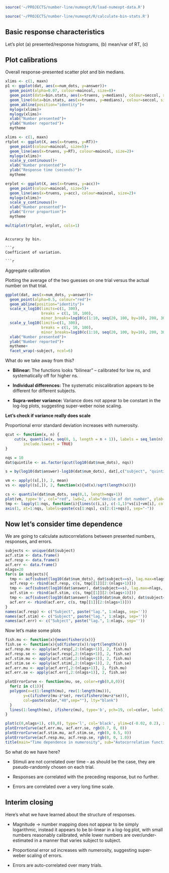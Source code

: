 
```r
source('~/PROJECTS/number-line/numexpt/R/load-numexpt-data.R')

source('~/PROJECTS/number-line/numexpt/R/calculate-bin-stats.R')


```

Basic response characteristics
-------------

Let's plot (a) presented/response histograms, (b) mean/var of RT, (c)

Plot calibrations
-----------------

Overall response-presented scatter plot and bin medians.

```r
xlims <- c(1, maxn)
p1 <- ggplot(dat, aes(x=num_dots, y=answer))+
  geom_point(alpha=0.07, colour=maincol, size=8)+
  geom_point(data=bin.stats, aes(x=truens, y=medians), colour=seccol, size=5)+
  geom_line(data=bin.stats, aes(x=truens, y=medians), colour=seccol, size=2)+
  geom_abline(position="identity")+
  mylogx(xlims)+
  mylogy(xlims)+
  xlab("Number presented")+
  ylab("Number reported")+
  mytheme
```


```r
xlims <- c(1, maxn)
rtplot <- ggplot(X, aes(x=truens, y=RT))+
  geom_point(colour=maincol, size=5)+
  geom_line(aes(x=truens, y=RT), colour=maincol, size=2)+
  mylogx(xlims)+
  scale_y_continuous()+
  xlab("Number presented")+
  ylab("Response time (seconds)")+
  mytheme

erplot <- ggplot(X, aes(x=truens, y=acc))+
  geom_point(colour=maincol, size=5)+
  geom_line(aes(x=truens, y=acc), colour=maincol, size=2)+
  mylogx(xlims)+
  scale_y_continuous()+
  xlab("Number presented")+
  ylab("Error proportion")+
  mytheme

multiplot(rtplot, erplot, cols=1)
```
```

Accuracy by bin.

```r

Coefficient of variation.

```r



```



Aggregate calibration



Plotting the average of the two guesses on one trial versus the actual number on that trial.

```r
ggplot(dat, aes(x=num_dots, y=answer))+
  geom_point(alpha=0.5, colour="red")+
  geom_abline(position="identity")+
  scale_x_log10(limits=c(1, 300), 
                breaks = c(1, 10, 100), 
                minor_breaks=log10(c(1:10, seq(20, 100, by=10), 200, 300)))+
  scale_y_log10(limits=c(1, 300), 
                breaks = c(1, 10, 100), 
                minor_breaks=log10(c(1:10, seq(20, 100, by=10), 200, 300)))+
  xlab("Number presented")+
  ylab("Number reported")+
  mytheme+
  facet_wrap(~subject, ncol=6)
```

What do we take away from this?  

* **Bilinear:** The functions looks "bilinear" -- calibrated for low ns, and systematically off for higher ns.  

* **Individual differences:** The systematic miscalibration appears to be different for different subjects.

* **Supra-weber variance:** Variance does not appear to be constant in the log-log plots, suggesting super-weber noise scaling.

**Let's check if variance really does scale**

Proportional error standard deviation increases with numerosity.

```r
qcut <- function(x, n) {
    cut(x, quantile(x, seq(0, 1, length = n + 1)), labels = seq_len(n),
        include.lowest = TRUE)
}

nqs = 10
dat$quintile <- as.factor(qcut(log10(dat$num_dots), nqs))

s = by(log10(dat$answer)-log10(dat$num_dots), dat[,c("subject", "quintile")], sd)

vm <- apply((s[,]), 2, mean)
vs <- apply((s[,]), 2, function(x){sd(x)/sqrt(length(x))})

cs <- quantile(dat$num_dots, seq(0,1, length=nqs+1))
plot(vm, type='b', col="red", lwd=2, xlab="decile of dot number", ylab="log10(Log-Error Variance)", xaxt="n")
tmp <- lapply(1:nqs, function(i){lines(c(i,i), c(-1,1)*vs[i]+vm[i], col="red", lwd=2)})
axis(1, at=1:nqs, labels=paste(cs[1:nqs], cs[2:(1+nqs)], sep="-"))

```

Now let's consider time dependence
-------------------

We are going to calculate autocorrelations between presented numbers, responses, and errors.

```r
subjects <- unique(dat$subject)
acf.stim <- data.frame()
acf.resp <- data.frame()
acf.err <- data.frame()
nlags=20
for(s in subjects){
  tmp <- acf(subset(log10(dat$num_dots), dat$subject==s), lag.max=nlags, plot=F)
  acf.resp <- rbind(acf.resp, c(s, tmp[[1]][2:(nlags+1)]))
  tmp <- acf(subset(log10(dat$answer), dat$subject==s), lag.max=nlags, plot=F)
  acf.stim <- rbind(acf.stim, c(s, tmp[[1]][2:(nlags+1)]))
  tmp <- acf(subset(log10(dat$answer)-log10(dat$num_dots), dat$subject==s), lag.max=nlags, plot=F)
  acf.err <- rbind(acf.err, c(s, tmp[[1]][2:(nlags+1)]))
}
names(acf.resp) <- c("Subject", paste("lag.", 1:nlags, sep=''))
names(acf.stim) <- c("Subject", paste("lag.", 1:nlags, sep=''))
names(acf.err) <- c("Subject", paste("lag.", 1:nlags, sep=''))
```

Now let's make some plots

```r
fish.mu <- function(x){mean(fisherz(x))}
fish.se <- function(x){sd(fisherz(x))/sqrt(length(x))}
acf.resp.mu <- apply(acf.resp[,2:(nlags+1)], 2, fish.mu)
acf.resp.se <- apply(acf.resp[,2:(nlags+1)], 2, fish.se)
acf.stim.mu <- apply(acf.stim[,2:(nlags+1)], 2, fish.mu)
acf.stim.se <- apply(acf.stim[,2:(nlags+1)], 2, fish.se)
acf.err.mu <- apply(acf.err[,2:(nlags+1)], 2, fish.mu)
acf.err.se <- apply(acf.err[,2:(nlags+1)], 2, fish.se)

plotErrorCurve <- function(mu, se, color=rgb(0,0,0)){
  for(z in c(1)){
  polygon(x=c(1:length(mu), rev(1:length(mu))), 
        y=c(ifisherz(mu-z*se), rev(ifisherz(mu+z*se))), 
        col=paste(color,"40",sep=""), lty="blank")
  }
  lines(1:length(mu), ifisherz(mu), type='b', pch=19, col=color, lwd=5)
}

plot(c(0,nlags+1), c(0,0), type='l', col='black', ylim=c(-0.02, 0.2), xlim=c(1, nlags), xlab="Lag", ylab="Autocorrelation")
plotErrorCurve(acf.err.mu, acf.err.se, rgb(0.7, 0, 0))
plotErrorCurve(acf.stim.mu, acf.stim.se, rgb(0, 0.5, 0))
plotErrorCurve(acf.resp.mu, acf.resp.se, rgb(0, 0, 1.0))
title(main="Time dependence in numerosity", sub="Autocorrelation functions for stimulus, response, error")
```

So what do we have here?

* Stimuli are not correlated over time -- as should be the case, they are pseudo-randomly chosen on each trial.

* Responses are correlated with the preceding response, but no further.

* Errors are correlated over a very long time scale.

Interim closing
--------

Here's what we have learned about the structure of responses.

* Magnitude -> number mapping does not appear to be simply logarithmic, instead it appears to be bi-linear in a log-log plot, with small numbers reasonably calibrated, while lower numbers are over/under-estimated in a manner that varies subject to subject.

* Proportional error sd increases with numerosity, suggesting super-weber scaling of errors.

* Errors are auto-correlated over many trials.



